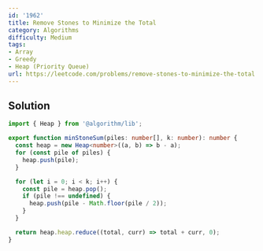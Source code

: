 ```yaml
---
id: '1962'
title: Remove Stones to Minimize the Total
category: Algorithms
difficulty: Medium
tags:
- Array
- Greedy
- Heap (Priority Queue)
url: https://leetcode.com/problems/remove-stones-to-minimize-the-total
---
```


## Solution

```typescript filename="solution.ts" copy
import { Heap } from '@algorithm/lib';

export function minStoneSum(piles: number[], k: number): number {
  const heap = new Heap<number>((a, b) => b - a);
  for (const pile of piles) {
    heap.push(pile);
  }

  for (let i = 0; i < k; i++) {
    const pile = heap.pop();
    if (pile !== undefined) {
      heap.push(pile - Math.floor(pile / 2));
    }
  }

  return heap.heap.reduce((total, curr) => total + curr, 0);
}
```

